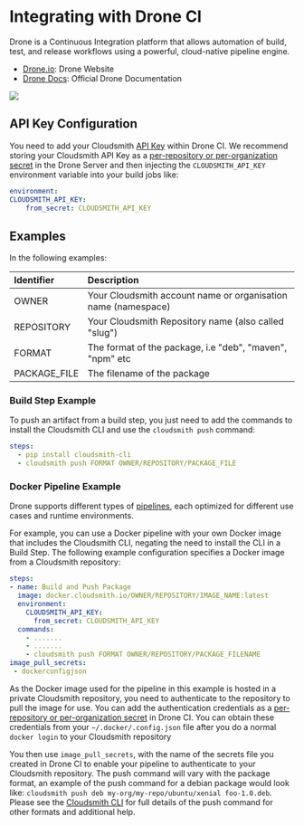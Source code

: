 
# Integrating with Drone CI

Drone is a Continuous Integration platform that allows automation of build, test, and release workflows using a powerful, cloud-native pipeline engine.

- [Drone.io](https://www.drone.io/): Drone Website
- [Drone Docs](https://docs.drone.io/): Official Drone Documentation

<a target="_blank" href="https://youtu.be/xgaf_5w-jFU"><img src="https://files.readme.io/ce13413-cloudsmith-youtube-play-droneci-small.png"/></a>


## API Key Configuration

You need to add your Cloudsmith [API Key](https://cloudsmith.io/user/settings/api/) within Drone CI. We recommend storing your Cloudsmith API Key as a [per-repository or per-organization secret](https://docs.drone.io/secret/) in the Drone Server and then injecting the `CLOUDSMITH_API_KEY` environment variable into your build jobs like: 

```yaml
environment:
CLOUDSMITH_API_KEY:
    from_secret: CLOUDSMITH_API_KEY
```

## Examples

In the following examples:

| Identifier   | Description                                                   |
| :----------- | :------------------------------------------------------------ |
| OWNER        | Your Cloudsmith account name or organisation name (namespace) |
| REPOSITORY   | Your Cloudsmith Repository name (also called "slug")          |
| FORMAT       | The format of the package, i.e "deb", "maven", "npm" etc      |
| PACKAGE_FILE | The filename of the package                                   |

### Build Step Example

To push an artifact from a build step, you just need to add the commands to install the Cloudsmith CLI and use the `cloudsmith push` command: 

```yaml
steps:
  - pip install cloudsmith-cli 
  - cloudsmith push FORMAT OWNER/REPOSITORY/PACKAGE_FILE
```

### Docker Pipeline Example

Drone supports different types of [pipelines](https://docs.drone.io/pipeline/overview/), each optimized for different use cases and runtime environments.   

For example, you can use a Docker pipeline with your own Docker image that includes the Cloudsmith CLI, negating the need to install the CLI in a Build Step.  The following example configuration specifies a Docker image from a Cloudsmith repository:

```yaml
steps:
- name: Build and Push Package
  image: docker.cloudsmith.io/OWNER/REPOSITORY/IMAGE_NAME:latest
  environment:
    CLOUDSMITH_API_KEY:
      from_secret: CLOUDSMITH_API_KEY
  commands:
    - .......
    - .......
    - cloudsmith push FORMAT OWNER/REPOSITORY/PACKAGE_FILENAME
image_pull_secrets:
 - dockerconfigjson
```

As the Docker image used for the pipeline in this example is hosted in a private Cloudsmith repository, you need to authenticate to the repository to pull the image for use. You can add the authentication credentials as a [per-repository or per-organization secret](https://docs.drone.io/secret/) in Drone CI. You can obtain these credentials from your `~/.docker/.config.json` file after you do a normal `docker login` to your Cloudsmith repository

You then use `image_pull_secrets`, with the name of the secrets file you created in Drone CI to enable your pipeline to authenticate to your Cloudsmith repository.
<Note variant="note">
The push command will vary with the package format, an example of the push command for a debian package would look like: `cloudsmith push deb my-org/my-repo/ubuntu/xenial foo-1.0.deb`. Please see the [Cloudsmith CLI](/getting-started/cli) for full details of the push command for other formats and additional help.
</Note>
